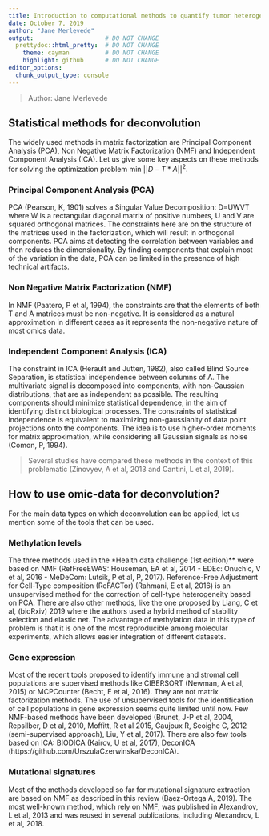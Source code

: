 ```yaml
---
title: Introduction to computational methods to quantify tumor heterogeneity
date: October 7, 2019
author: "Jane Merlevede"
output:                    # DO NOT CHANGE
  prettydoc::html_pretty:  # DO NOT CHANGE
    theme: cayman          # DO NOT CHANGE
    highlight: github      # DO NOT CHANGE
editor_options: 
  chunk_output_type: console
---
```


> Author: Jane Merlevede

## Statistical methods for deconvolution

The widely used methods in matrix factorization are Principal Component Analysis (PCA), Non Negative Matrix Factorization (NMF) and Independent Component Analysis (ICA). Let us give some key aspects on these methods for solving the optimization problem min $||D-T*A||^2$.


### Principal Component Analysis (PCA)
PCA (Pearson, K, 1901) solves a Singular Value Decomposition: D=UWVT where W is a rectangular diagonal matrix of positive numbers, U and V are squared orthogonal matrices. The constraints here are on the structure of the matrices used in the factorization, which will result in orthogonal components.
PCA aims at detecting the correlation between variables and then reduces the dimensionality. By finding components that explain most of the variation in the data, PCA can be limited in the presence of high technical artifacts.

### Non Negative Matrix Factorization (NMF)
In NMF (Paatero, P et al, 1994), the constraints are that the elements of both T and A matrices must be non-negative. It is considered as a natural approximation in different cases as it represents the non-negative nature of most omics data.

### Independent Component Analysis (ICA)
The constraint in ICA (Herault and Jutten, 1982), also called Blind Source Separation, is statistical independence between columns of A. The multivariate signal is decomposed into components, with non-Gaussian distributions, that are as independent as possible. The resulting components should minimize statistical dependence, in the aim of identifying distinct biological processes. The constraints of statistical independence is equivalent to maximizing non-gaussianity of data point projections onto the components.
The idea is to use higher-order moments for matrix approximation, while considering all Gaussian signals as noise (Comon, P, 1994).

> Several studies have compared these methods in the context of this problematic (Zinovyev, A et al, 2013 and Cantini, L et al, 2019).

## How to use omic-data for deconvolution?

For the main data types on which deconvolution can be applied, let us mention some of the tools that can be used.

### Methylation levels

The three methods used in  the *Health data challenge (1st edition)** were based on NMF (RefFreeEWAS: Houseman, EA et al, 2014 - EDEc: Onuchic, V et al, 2016 - MeDeCom: Lutsik, P et al, P, 2017). Reference-Free Adjustment for Cell-Type composition (ReFACTor) (Rahmani, E et al, 2016) is an unsupervised method for the correction of cell-type heterogeneity based on PCA. There are also other methods, like the one proposed by Liang, C et al, (bioRxiv) 2019 where the authors used a hybrid method of stability selection and elastic net.
The advantage of methylation data in this type of problem is that it is one of the most reproducible among molecular experiments, which allows easier integration of different datasets.

### Gene expression
Most of the recent tools proposed to identify immune and stromal cell populations are supervised methods like CIBERSORT (Newman, A et al, 2015) or MCPCounter (Becht, E et al, 2016). They are not matrix factorization methods. The use of unsupervised tools for the identification of cell populations in gene expression seems quite limited until now. Few NMF-based methods have been developed (Brunet, J-P et al, 2004, Repsilber, D et al, 2010, Moffitt, R et al 2015, Gaujoux R, Seoighe C, 2012 (semi-supervised approach), Liu, Y et al, 2017). There are also few tools based on ICA: BIODICA (Kairov, U et al, 2017), DeconICA (https://github.com/UrszulaCzerwinska/DeconICA).

### Mutational signatures
Most of the methods developed so far for mutational signature extraction are based on NMF as described in this review (Baez-Ortega A, 2019). The most well-known method, which rely on NMF, was published in Alexandrov, L et al, 2013 and was reused in several publications, including Alexandrov, L et al, 2018.

